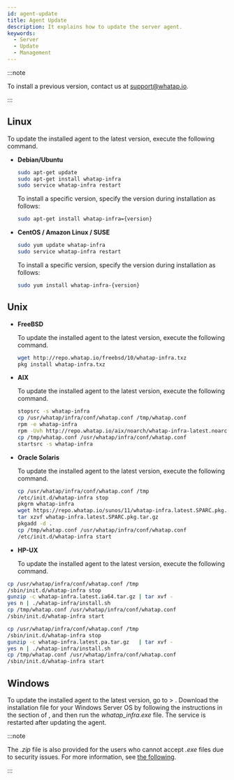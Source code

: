 ```yaml
---
id: agent-update
title: Agent Update
description: It explains how to update the server agent.
keywords:
  - Server
  - Update
  - Management
---
```



:::note

To install a previous version, contact us at support@whatap.io.

:::

## Linux

To update the installed agent to the latest version, execute the following command.

- **Debian/Ubuntu**

  ```bash title=SH
  sudo apt-get update
  sudo apt-get install whatap-infra
  sudo service whatap-infra restart
  ```

  To install a specific version, specify the version during installation as follows:

  ```bash
  sudo apt-get install whatap-infra={version}
  ```

- **CentOS / Amazon Linux / SUSE**

  ```bash title=SH
  sudo yum update whatap-infra
  sudo service whatap-infra restart
  ```

  To install a specific version, specify the version during installation as follows:

  ```bash
  sudo yum install whatap-infra-{version}
  ```

## Unix

- **FreeBSD**

  To update the installed agent to the latest version, execute the following command.

  ```bash title=SH
  wget http://repo.whatap.io/freebsd/10/whatap-infra.txz
  pkg install whatap-infra.txz
  ```

- **AIX** 

  To update the installed agent to the latest version, execute the following command. 

  ```bash
  stopsrc -s whatap-infra
  cp /usr/whatap/infra/conf/whatap.conf /tmp/whatap.conf
  rpm -e whatap-infra
  rpm -Uvh http://repo.whatap.io/aix/noarch/whatap-infra-latest.noarch.rpm
  cp /tmp/whatap.conf /usr/whatap/infra/conf/whatap.conf
  startsrc -s whatap-infra
  ```

- **Oracle Solaris** 

  To update the installed agent to the latest version, execute the following command. 

  ```bash
  cp /usr/whatap/infra/conf/whatap.conf /tmp
  /etc/init.d/whatap-infra stop
  pkgrm whatap-infra
  wget https://repo.whatap.io/sunos/11/whatap-infra.latest.SPARC.pkg.tar.gz
  tar xzvf whatap-infra.latest.SPARC.pkg.tar.gz
  pkgadd -d .
  cp /tmp/whatap.conf /usr/whatap/infra/conf/whatap.conf
  /etc/init.d/whatap-infra start
  ```

- **HP-UX** 

  To update the installed agent to the latest version, execute the following command. 

<Tabs>
<TabItem value="ia64" label="IA64" default>

  ```bash title='IA64'
  cp /usr/whatap/infra/conf/whatap.conf /tmp
  /sbin/init.d/whatap-infra stop
  gunzip -c whatap-infra.latest.ia64.tar.gz | tar xvf -
  yes n | ./whatap-infra/install.sh
  cp /tmp/whatap.conf /usr/whatap/infra/conf/whatap.conf
  /sbin/init.d/whatap-infra start
  ```

</TabItem>

<TabItem value="parisc" label="PA-RISC">

  ```bash title='PA-RISC'
  cp /usr/whatap/infra/conf/whatap.conf /tmp
  /sbin/init.d/whatap-infra stop
  gunzip -c whatap-infra.latest.pa.tar.gz   | tar xvf -
  yes n | ./whatap-infra/install.sh
  cp /tmp/whatap.conf /usr/whatap/infra/conf/whatap.conf
  /sbin/init.d/whatap-infra start
  ```

</TabItem>

</Tabs>

## Windows

To update the installed agent to the latest version, go to <Cmdname sid="side_management" className="uitext" /> &gt; <Cmdname sid="side_agentInstall" className="uitext" />. Download the installation file for your Windows Server OS by following the instructions in the <Cmdname sid="server_installAgent_win_download" className="uitext" /> section of <Cmdname sid="agent-setup-guide" className="uitext" />, and then run the _whatap_infra.exe_ file. The service is restarted after updating the agent.

:::note

The _.zip_ file is also provided for the users who cannot accept _.exe_ files due to security issues. For more information, see [the following](../server/server-os/server-windows).

:::
